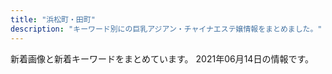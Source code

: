 ```yaml
---
title: "浜松町・田町"
description: "キーワード別にの巨乳アジアン・チャイナエステ嬢情報をまとめました。"
---
```


新着画像と新着キーワードをまとめています。
2021年06月14日の情報です。

<DmmAffiliateIns />
<KeywordTable
  shops={
    [
    {
        "name": "Tami",
        "url": "http://body-heal.net/",
        "img_links": [
            "http://body-heal.net/images/store/06.jpg",
            "http://body-heal.net/staffPhoto/b20180926231950.jpg",
            "http://body-heal.net/images/access/03.jpg",
            "http://body-heal.net/staffPhoto/b20190218130854.jpg",
            "http://body-heal.net/uploadfiles/images/campaignBodyHealNet.jpg",
            "http://body-heal.net/images/show.jpg",
            "http://body-heal.net/images/access/04.jpg",
            "http://body-heal.net/images/access/01.jpg",
            "http://body-heal.net/images/access/02.jpg",
            "http://body-heal.net/staffPhoto/b20180721035111.jpg",
            "http://body-heal.net/staffPhoto/b20190120201033.jpg",
            "http://body-heal.net/staffPhoto/b20190608222039.jpg",
            "http://body-heal.net/images/access/05.jpg",
            "http://body-heal.net/staffPhoto/b20190117105438.jpg",
            "http://body-heal.net/images/store/04.jpg",
            "http://body-heal.net/images/store/01.jpg",
            "http://body-heal.net/js/sliderLine/slide_next.png",
            "http://body-heal.net/staffPhoto/b20190608220420.jpg",
            "http://body-heal.net/images/store/05.jpg",
            "http://body-heal.net/js/sliderLine/slide_prev.png"
        ],
        "station": "JR\u7530\u753a\u99c5\u4e09\u7530\u53e3",
        "keywords": {
            "E": 6,
            "88": 10,
            "87": 6,
            "84": 4,
            "85": 4
        }
    },
    {
        "keywords": {
            "D": 5,
            "86": 1,
            "88": 1,
            "87": 3
        },
        "url": "http://www.shiawasenojikan.esjp.info/",
        "name": "\u5e78\u305b\u306e\u6642\u9593",
        "station": "JR\u65b0\u6a4b\u99c5\u65e5\u6bd4\u8c37\u53e3",
        "img_links": [
            "http://www.shiawasenojikan.esjp.info/images/head.jpg",
            "http://www.shiawasenojikan.esjp.info/files/001.jpg",
            "http://www.shiawasenojikan.esjp.info/images/link_t.jpg",
            "http://www.shiawasenojikan.esjp.info/images/interior_t.jpg",
            "http://www.shiawasenojikan.esjp.info/images/mobile.jpg",
            "http://www.shiawasenojikan.esjp.info/images/tel.jpg",
            "http://www.shiawasenojikan.esjp.info/files/003-02.jpg",
            "http://www.shiawasenojikan.esjp.info/files/009-03.jpg",
            "http://www.shiawasenojikan.esjp.info/images/news.jpg",
            "http://www.shiawasenojikan.esjp.info/files/009.jpg",
            "http://www.shiawasenojikan.esjp.info/files/001-03.jpg",
            "http://www.shiawasenojikan.esjp.info/files/001-02.jpg",
            "http://www.shiawasenojikan.esjp.info/files/015-03.jpg",
            "http://www.shiawasenojikan.esjp.info/files/010-02.jpg",
            "http://www.shiawasenojikan.esjp.info/files/003.jpg",
            "http://www.shiawasenojikan.esjp.info/files/009-02.jpg",
            "http://www.shiawasenojikan.esjp.info/images/staff_t.jpg",
            "http://www.shiawasenojikan.esjp.info/files/015.jpg",
            "http://www.shiawasenojikan.esjp.info/files/010.jpg",
            "http://www.shiawasenojikan.esjp.info/files/003-03.jpg",
            "http://www.shiawasenojikan.esjp.info/files/015-02.jpg",
            "http://www.shiawasenojikan.esjp.info/images/int2.jpg",
            "http://www.shiawasenojikan.esjp.info/files/010-03.jpg",
            "http://www.shiawasenojikan.esjp.info/images/sys3.jpg"
        ]
    },
    {
        "keywords": {
            "85": 17,
            "88": 4,
            "86": 3,
            "87": 2,
            "\u80f8": 1,
            "92": 4,
            "84": 8,
            "90": 2
        },
        "name": "LEON",
        "url": "http://es-leon.link/",
        "img_links": [
            "http://es-leon.link/photos/sites/45/2021/03/2021031222420647.jpg",
            "http://es-leon.link/photos/sites/45/2021/02/2021021014235421.jpg",
            "http://es-leon.link/photos/sites/45/2021/05/2021053003333110.jpg",
            "http://es-leon.link/photos/sites/45/2021/05/2021052608061121.jpg",
            "http://es-leon.link/photos/sites/45/2021/02/2021022815431041.jpg",
            "http://es-leon.link/images/lineline.png",
            "http://es-leon.link/photos/sites/45/2021/02/202102281658118.jpg",
            "http://es-leon.link/images/header.png",
            "http://es-leon.link/photos/sites/45/2021/05/2021050301212645.jpg",
            "http://es-leon.link/images/guide2.png",
            "http://es-leon.link/images/guide1.jpg",
            "http://es-leon.link/images/guide5.jpg",
            "http://es-leon.link/photos/sites/45/2021/03/2021041002184750.jpg",
            "http://es-leon.link/photos/sites/45/2021/02/2021022813203297.jpg",
            "http://es-leon.link/photos/sites/45/2020/10/2020101404192576.jpg",
            "http://es-leon.link/images/guide8.jpg",
            "http://es-leon.link/images/pagetop.jpg",
            "http://es-leon.link/photos/sites/45/2021/06/2021061018070213.jpg",
            "http://es-leon.link/photos/sites/45/2021/05/2021050801330145.jpg",
            "http://es-leon.link/images/slider00.jpg",
            "http://es-leon.link/images/guide6.jpg",
            "http://es-leon.link/photos/sites/45/2021/04/2021041118464285.jpg",
            "http://es-leon.link/photos/sites/45/2021/02/2021022702210178.jpg",
            "http://es-leon.link/images/nav_link06_no.png",
            "http://es-leon.link/photos/sites/45/2020/10/2020100103205130.jpg",
            "http://es-leon.link/images/slider01.jpg",
            "http://es-leon.link/images/nav_link02_no.png",
            "http://es-leon.link/images/guide2.jpg",
            "http://es-leon.link/photos/sites/45/2021/05/2021050801322582.jpg",
            "http://es-leon.link/photos/sites/45/2021/04/2021043013400012.jpg",
            "http://es-leon.link/images/guide7.jpg",
            "http://es-leon.link/photos/sites/45/2021/05/2021053003320163.jpg",
            "http://es-leon.link/images/guide3.jpg",
            "http://es-leon.link/photos/sites/45/2020/10/202010010328436.jpg",
            "http://es-leon.link/images/nav_link07_no.png",
            "http://es-leon.link/photos/sites/45/2020/10/2020101318402898.jpg",
            "http://es-leon.link/images/profile.png",
            "http://es-leon.link/photos/sites/45/2020/11/2020111904152242.jpg",
            "http://es-leon.link/photos/sites/45/2021/04/2021043018143110.jpg",
            "http://es-leon.link/photos/sites/45/2021/03/2021031222423325.jpg",
            "http://es-leon.link/photos/sites/45/2021/05/202105040415131.jpg",
            "http://es-leon.link/photos/sites/45/2020/10/2020100103205050.jpg",
            "http://es-leon.link/photos/sites/45/2021/05/2021053003331795.jpg",
            "http://es-leon.link/images/slider04.jpg",
            "http://es-leon.link/photos/sites/45/2021/05/2021051217263416.jpg",
            "http://es-leon.link/photos/sites/45/2021/05/2021050416545177.jpg",
            "http://es-leon.link/images/nav_link01_no.png",
            "http://es-leon.link/photos/sites/45/2020/10/2020100103284496.jpg",
            "http://es-leon.link/photos/sites/45/2021/03/2021033111032173.jpg",
            "http://es-leon.link/photos/sites/45/2021/05/2021050416550882.jpg",
            "http://es-leon.link/images/slider03.jpg",
            "http://es-leon.link/photos/sites/45/2021/04/2021043013393443.jpg",
            "http://es-leon.link/photos/sites/45/2020/10/2020101318300043.jpg",
            "http://es-leon.link/photos/sites/45/2021/05/2021050801323975.jpg",
            "http://es-leon.link/images/qr.png",
            "http://es-leon.link/images/nav_link05_no.png",
            "http://es-leon.link/images/card.png",
            "http://es-leon.link/images/guide1.png",
            "http://es-leon.link/images/nav_link03_no.png",
            "http://es-leon.link/photos/sites/45/2021/02/2021022815420713.jpg",
            "http://es-leon.link/photos/sites/45/2021/03/2021033111035026.jpg",
            "http://es-leon.link/photos/sites/45/2020/10/2020101318294854.jpg",
            "http://es-leon.link/images/slider02.jpg",
            "http://es-leon.link/images/guide4.jpg",
            "http://es-leon.link/photos/sites/45/2021/06/2021061304005787.jpg",
            "http://es-leon.link/photos/sites/45/2021/04/202104301753091.jpg",
            "http://es-leon.link/photos/sites/45/2021/05/2021052608044541.jpg",
            "http://es-leon.link/photos/sites/45/2021/05/2021050617464464.jpg",
            "http://es-leon.link/images/img_info.jpg",
            "http://es-leon.link/photos/sites/45/2021/05/2021050612481738.jpg",
            "http://es-leon.link/images/nav_link04_no.png",
            "http://es-leon.link/photos/sites/45/2021/04/2021041118451354.jpg",
            "http://es-leon.link/photos/sites/45/2021/03/2021033111033425.jpg",
            "http://es-leon.link/photos/sites/45/2021/05/2021050612492894.jpg",
            "http://es-leon.link/photos/sites/45/2021/03/2021033111023925.jpg",
            "http://es-leon.link/photos/sites/45/2021/02/2021022813195234.jpg",
            "http://es-leon.link/photos/sites/45/2021/03/202103310417001.jpg",
            "http://es-leon.link/photos/sites/45/2021/05/2021052608131497.jpg",
            "http://es-leon.link/photos/sites/45/2021/01/2021011203314329.jpg",
            "http://es-leon.link/photos/sites/45/2021/04/2021043013395329.jpg",
            "http://es-leon.link/photos/sites/45/2020/10/2020101318404076.jpg"
        ],
        "station": "JR\u65b0\u6a4b\u99c5\u70cf\u68ee\u53e3"
    },
    {
        "img_links": [
            "http://kokoro-spa.info/img/shop/kanban.jpg",
            "http://kokoro-spa.info/img/ttl_info.png",
            "http://kokoro-spa.info/img/shop/no-pic.jpg",
            "http://kokoro-spa.info/img/slider/2.jpg",
            "http://kokoro-spa.info/img/qrcode.png",
            "http://kokoro-spa.info/img/pickup.jpg",
            "http://kokoro-spa.info/img/ttl_news.png"
        ],
        "name": "\u672a\u6765",
        "station": "JR\u65b0\u6a4b\u99c5\u70cf\u68ee\u53e3",
        "url": "http://kokoro-spa.info/",
        "keywords": {}
    },
    {
        "station": "JR\u7530\u753a\u99c5\u6771\u53e3",
        "url": "http://www.k-harunoie.info/",
        "name": "\u6625\u306e\u5bb6",
        "keywords": {},
        "img_links": [
            "http://www.k-harunoie.info/imge/botton.jpg",
            "http://www.k-harunoie.info/imge/tel.png",
            "http://www.k-harunoie.info/imge/p-5.jpg",
            "http://www.k-harunoie.info/imge/p-2.jpg",
            "http://www.k-harunoie.info/imge/s0.png",
            "http://www.k-harunoie.info/imge/p-1.jpg",
            "http://www.k-harunoie.info/imge/int2.png",
            "http://www.k-harunoie.info/imge/service2.jpg",
            "http://www.k-harunoie.info/imge/service3.jpg",
            "http://www.k-harunoie.info/imge/service1.jpg",
            "http://www.k-harunoie.info/imge/sys.png",
            "http://www.k-harunoie.info/imge/ta.png",
            "http://www.k-harunoie.info/imge/s1.png",
            "http://www.k-harunoie.info/imge/staff_t.jpg",
            "http://www.k-harunoie.info/imge/p-4.jpg",
            "http://www.k-harunoie.info/imge/interior_t.jpg"
        ]
    },
    {
        "station": "JR\u6d5c\u677e\u753a\u99c5\u5317\u53e3",
        "keywords": {
            "C": 8,
            "D": 12,
            "F": 4
        },
        "name": "Artemis",
        "url": "https://hamamatsucho-esthe.work/",
        "img_links": [
            "https://hamamatsucho-esthe.work/icon/twitter.png",
            "https://hamamatsucho-esthe.work/staff/nana-s1.jpg",
            "https://hamamatsucho-esthe.work/2018/12/26/sayaka-s1.jpg",
            "https://hamamatsucho-esthe.work/room/2-s.jpg",
            "https://hamamatsucho-esthe.work/menu/blog.png",
            "https://hamamatsucho-esthe.work/2019/05/25/riko-s1.jpg",
            "https://hamamatsucho-esthe.work/images/main1.jpg",
            "https://hamamatsucho-esthe.work/staff/yuki-l1.jpg",
            "https://hamamatsucho-esthe.work/room/3-s.jpg",
            "https://hamamatsucho-esthe.work/images/flower.png",
            "https://hamamatsucho-esthe.work/room/1-s.jpg",
            "https://hamamatsucho-esthe.work/staff/nana-l1.jpg",
            "https://hamamatsucho-esthe.work/2021/03/26/riri-s1.jpg",
            "https://hamamatsucho-esthe.work/staff/sora-s1.jpg",
            "https://hamamatsucho-esthe.work/images/main-sp.jpg",
            "https://hamamatsucho-esthe.work/icon/google_plus.png",
            "https://hamamatsucho-esthe.work/staff/sora-l1.jpg",
            "https://hamamatsucho-esthe.work/2019/05/25/koko-s1.jpg",
            "https://hamamatsucho-esthe.work/room/esthe2.jpg",
            "https://hamamatsucho-esthe.work/images/footer-r.png",
            "https://hamamatsucho-esthe.work/2018/09/10/misa-s1.jpg",
            "https://hamamatsucho-esthe.work/2020/07/30/maki-s1.jpg",
            "https://hamamatsucho-esthe.work/2021/04/22/nana-s1.jpg",
            "https://hamamatsucho-esthe.work/images/clear.png",
            "https://hamamatsucho-esthe.work/menu/home.png",
            "https://hamamatsucho-esthe.work/staff/maki-l1.jpg",
            "https://hamamatsucho-esthe.work/icon/line.png",
            "https://hamamatsucho-esthe.work/menu/gallery.png",
            "https://hamamatsucho-esthe.work/staff/riri-s1.jpg",
            "https://hamamatsucho-esthe.work/2020/01/05/yuki-s1.jpg",
            "https://hamamatsucho-esthe.work/2018/09/10/sora-s1.jpg",
            "https://hamamatsucho-esthe.work/2018/11/09/kana-s1.jpg",
            "https://hamamatsucho-esthe.work/2019/06/14/riri-s1.jpg",
            "https://hamamatsucho-esthe.work/staff/mimi-l1.jpg",
            "https://hamamatsucho-esthe.work/button/home.png",
            "https://hamamatsucho-esthe.work/room/2-l.jpg",
            "https://hamamatsucho-esthe.work/images/qrcode.png",
            "https://hamamatsucho-esthe.work/2021/06/04/yuki-s1.jpg",
            "https://hamamatsucho-esthe.work/room/3-l.jpg",
            "https://hamamatsucho-esthe.work/menu/friend.png",
            "https://hamamatsucho-esthe.work/icon/facebook.png",
            "https://hamamatsucho-esthe.work/images/footer-l.png",
            "https://hamamatsucho-esthe.work/staff/mimi-s1.jpg",
            "https://hamamatsucho-esthe.work/room/1-l.jpg",
            "https://hamamatsucho-esthe.work/staff/yuki-s1.jpg",
            "https://hamamatsucho-esthe.work/room/4-l.jpg",
            "https://hamamatsucho-esthe.work/staff/maki-s1.jpg",
            "https://hamamatsucho-esthe.work/button/blog.png",
            "https://hamamatsucho-esthe.work/room/4-s.jpg",
            "https://hamamatsucho-esthe.work/room/esthe1.jpg",
            "https://hamamatsucho-esthe.work/2021/05/20/mimi-s1.jpg",
            "https://hamamatsucho-esthe.work/menu/info.png",
            "https://hamamatsucho-esthe.work/room/esthe3.jpg",
            "https://hamamatsucho-esthe.work/kana01.png",
            "https://hamamatsucho-esthe.work/2019/01/14/emi-s1.jpg",
            "https://hamamatsucho-esthe.work/2019/11/05/nanami-s1.jpg",
            "https://hamamatsucho-esthe.work/staff/riri-l1.jpg",
            "https://hamamatsucho-esthe.work/button/staff.png",
            "https://hamamatsucho-esthe.work/staff/riko-s1.jpg",
            "https://hamamatsucho-esthe.work/2020/11/06/momo-s1.jpg"
        ]
    },
    {
        "name": "Aroma Coco8",
        "url": "https://aroma-queen.work/",
        "keywords": {
            "\u80f8": 2,
            "F": 1,
            "\u30bb\u30af\u30b7\u30fc": 1,
            "D": 7,
            "G": 1,
            "\u4e73": 3,
            "E": 7
        },
        "img_links": [
            "https://aroma-queen.work/images/st/st_joy_2.jpg",
            "https://aroma-queen.work/images/st/st_huxa.jpg",
            "https://aroma-queen.work/images/st/st_sakura_1.jpg",
            "https://aroma-queen.work/images/st/st_rei_2.jpg",
            "https://aroma-queen.work/images/st/st_chiba_2.jpg",
            "https://aroma-queen.work/images/st/st_yuri_3.jpg",
            "https://aroma-queen.work/images/st/st_pink_3.jpg",
            "https://aroma-queen.work/images/st/st_ryuu_2.jpg",
            "https://aroma-queen.work/images/st/st_aigo.jpg",
            "https://aroma-queen.work/images/st/st_kou2.jpg",
            "https://aroma-queen.work/images/st/st_pink_4.jpg",
            "https://aroma-queen.work/images/st/st_rei.jpg",
            "https://aroma-queen.work/images/st/st_kaori_2.jpg",
            "https://aroma-queen.work/images/st/st_chiba_4.jpg",
            "https://aroma-queen.work/images/st/st_nami_1.jpg",
            "https://aroma-queen.work/images/st/st_kiki_1.jpg",
            "https://aroma-queen.work/images/st/st_mirror_3.jpg",
            "https://aroma-queen.work/images/st/st_joy_3.jpg",
            "https://aroma-queen.work/images/st/st_yuyu.jpg",
            "https://aroma-queen.work/images/st/st_nuna3.jpg",
            "https://aroma-queen.work/images/st/st_.jpg",
            "https://aroma-queen.work/images/st/st_koko.jpg",
            "https://aroma-queen.work/images/st/st_cindy.jpg",
            "https://aroma-queen.work/images/st/st_saya_1.jpg",
            "https://aroma-queen.work/images/st/st_nanako.jpg",
            "https://aroma-queen.work/images/st/st_anan.jpg",
            "https://aroma-queen.work/images/st/st_yumi.jpg",
            "https://aroma-queen.work/images/st/st_17.jpg",
            "https://aroma-queen.work/images/top_campaign_dec.jpg",
            "https://aroma-queen.work/images/st/st_18.jpg",
            "https://aroma-queen.work/images/st/st_ai_1.jpg",
            "https://aroma-queen.work/images/st/st_koy_2.jpg",
            "https://aroma-queen.work/images/st/st_ai.jpg",
            "https://aroma-queen.work/images/top.png",
            "https://aroma-queen.work/images/st/st_nana_1.jpg",
            "https://aroma-queen.work/images/st/st_aya.jpg",
            "https://aroma-queen.work/images/st/st_joy_1.jpg",
            "https://aroma-queen.work/images/st/st_rinda_6.jpg",
            "https://aroma-queen.work/images/st/st_honey_1.jpg",
            "https://aroma-queen.work/images/st/st_22.jpg",
            "https://aroma-queen.work/images/st/st_jj_1.jpg",
            "https://aroma-queen.work/images/st/st_mirror_2.jpg",
            "https://aroma-queen.work/images/st/st_5_1.jpg",
            "https://aroma-queen.work/images/st/st_pink_1.jpg",
            "https://aroma-queen.work/images/st/st_10_1.jpg",
            "https://aroma-queen.work/images/st/st_saya_2.jpg",
            "https://aroma-queen.work/images/st/st_yuri_4.jpg",
            "https://aroma-queen.work/images/st/st_kou1.jpg",
            "https://aroma-queen.work/images/st/st_mimi_1.jpg",
            "https://aroma-queen.work/images/st/st_four1.jpg",
            "https://aroma-queen.work/images/st/st_eri.jpg",
            "https://aroma-queen.work/images/st/st_rena_2.jpg",
            "https://aroma-queen.work/images/week_campaign.jpg",
            "https://aroma-queen.work/images/st/st_coco_1.jpg",
            "https://aroma-queen.work/images/st/st_sofea_2.jpg",
            "https://aroma-queen.work/images/st/st_20.jpg",
            "https://aroma-queen.work/images/st/st_dan_3.jpg",
            "https://aroma-queen.work/images/st/st_emi.jpg",
            "https://aroma-queen.work/images/st/st_21.jpg",
            "https://aroma-queen.work/images/st/st_jerry.jpg",
            "https://aroma-queen.work/images/st/st_nina_3.jpg",
            "https://aroma-queen.work/images/st/st_14_1.jpg",
            "https://aroma-queen.work/images/st/st_19.jpg",
            "https://aroma-queen.work/images/st/st_mayumi_1.jpg",
            "https://aroma-queen.work/images/st/st_dan_2.jpg",
            "https://aroma-queen.work/images/st/st_aiko_1.jpg",
            "https://aroma-queen.work/images/st/st_mai_1.jpg",
            "https://aroma-queen.work/images/top_campaign_spring.jpg",
            "https://aroma-queen.work/images/st/st_nuna.jpg",
            "https://aroma-queen.work/images/st/st_ou_3.jpg",
            "https://aroma-queen.work/images/st/st_party_2.jpg",
            "https://aroma-queen.work/images/st/st_16_1.jpg",
            "https://aroma-queen.work/images/st/st_kei.jpg",
            "https://aroma-queen.work/images/st/st_rinda_0.jpg",
            "https://aroma-queen.work/images/top2.png",
            "https://aroma-queen.work/images/st/st_min_4.jpg",
            "https://aroma-queen.work/images/st/st_nuna2.jpg",
            "https://aroma-queen.work/images/st/st_25.jpg",
            "https://aroma-queen.work/images/st/st_hana_1.jpg",
            "https://aroma-queen.work/images/st/st_mayumi_2.jpg",
            "https://aroma-queen.work/images/st/st_angel_3.jpg",
            "https://aroma-queen.work/images/st/st_kaori_1.jpg",
            "https://aroma-queen.work/images/st/st_angel_2.jpg",
            "https://aroma-queen.work/images/st/st_lucy_3.jpg",
            "https://aroma-queen.work/images/st/st_ai1.jpg",
            "https://aroma-queen.work/images/st/st_dan_1.jpg",
            "https://aroma-queen.work/images/st/st_7_1.jpg",
            "https://aroma-queen.work/images/st/st_nana.jpg",
            "https://aroma-queen.work/images/st/st_aya_1.jpg",
            "https://aroma-queen.work/images/st/st_bibi_1.jpg",
            "https://aroma-queen.work/images/st/st_bibi_2.jpg",
            "https://aroma-queen.work/images/st/st_risa_1.jpg",
            "https://aroma-queen.work/images/st/st_bibi.jpg",
            "https://aroma-queen.work/images/st/st_joy.jpg",
            "https://aroma-queen.work/images/st/st_yuri_2.jpg",
            "https://aroma-queen.work/images/st/st_coco_2.jpg",
            "https://aroma-queen.work/images/st/st_kiki2.jpg",
            "https://aroma-queen.work/images/st/st_13.jpg",
            "https://aroma-queen.work/images/st/st_koko_1.jpg",
            "https://aroma-queen.work/images/st/st_yuri.jpg",
            "https://aroma-queen.work/images/st/st_miki.jpg",
            "https://aroma-queen.work/images/st/st_rinda_2.jpg",
            "https://aroma-queen.work/images/st/st_minto_1.jpg",
            "https://aroma-queen.work/images/st/st_rinda_1.jpg",
            "https://aroma-queen.work/images/st/st_saya_0.jpg",
            "https://aroma-queen.work/images/st/st_rinda_4.jpg",
            "https://aroma-queen.work/images/st/st_ami_2.jpg",
            "https://aroma-queen.work/images/st/st_chiba_1.jpg",
            "https://aroma-queen.work/images/st/st_jasmine_1.jpg",
            "https://aroma-queen.work/images/st/st_shizuka_1.jpg",
            "https://aroma-queen.work/images/st/st_get_3.jpg",
            "https://aroma-queen.work/images/st/st_ou_2.jpg",
            "https://aroma-queen.work/images/st/st_hara3.jpg",
            "https://aroma-queen.work/images/st/st_aiko_2.jpg",
            "https://aroma-queen.work/images/st/st_nori.jpg",
            "https://aroma-queen.work/images/st/st_rei_3.jpg",
            "https://aroma-queen.work/images/st/st_gei.jpg",
            "https://aroma-queen.work/images/st/st_hara.jpg",
            "https://aroma-queen.work/images/st/st_emi_1.jpg",
            "https://aroma-queen.work/images/st/st_ou_1.jpg",
            "https://aroma-queen.work/images/st/st_sayuri_1.jpg",
            "https://aroma-queen.work/images/st/st_maya_1.jpg",
            "https://aroma-queen.work/images/st/st_nan.jpg",
            "https://aroma-queen.work/images/st/st_cake_1.jpg",
            "https://aroma-queen.work/images/st/st_pink_2.jpg",
            "https://aroma-queen.work/images/st/st_hana_2.jpg",
            "https://aroma-queen.work/images/st/st_min_2.jpg"
        ],
        "station": "JR\u65b0\u6a4b\u99c5\u70cf\u68ee\u53e3"
    },
    {
        "url": "https://minazuki-tokyo.com/",
        "img_links": [
            "https://minazuki-tokyo.com/wp-content/uploads/2021/02/haru.jpg",
            "https://minazuki-tokyo.com/wp-content/uploads/2021/02/yumi.jpg",
            "https://minazuki-tokyo.com/wp-content/uploads/2021/02/koyuri-1.jpg",
            "https://minazuki-tokyo.com/wp-content/uploads/2021/02/t03.png",
            "https://minazuki-tokyo.com/wp-content/uploads/2021/02/ayu.png",
            "https://minazuki-tokyo.com/wp-content/uploads/2020/11/photo04.png",
            "https://minazuki-tokyo.com/wp-content/uploads/2021/02/ayu.jpg",
            "https://minazuki-tokyo.com/wp-content/uploads/2021/02/cam.png",
            "https://minazuki-tokyo.com/wp-content/uploads/2021/02/koyuri.png",
            "https://minazuki-tokyo.com/wp-content/uploads/2021/02/t05.png",
            "https://minazuki-tokyo.com/wp-content/uploads/2021/02/sm01.png",
            "https://minazuki-tokyo.com/wp-content/uploads/2020/11/photo03.png",
            "https://minazuki-tokyo.com/wp-content/uploads/2020/11/photo01.png",
            "https://minazuki-tokyo.com/wp-content/uploads/2020/11/photo02.png",
            "https://minazuki-tokyo.com/wp-content/uploads/2021/02/t01.png",
            "https://minazuki-tokyo.com/wp-content/uploads/2021/02/sm04.png",
            "https://minazuki-tokyo.com/wp-content/uploads/2021/03/top10.png",
            "https://minazuki-tokyo.com/wp-content/uploads/2021/02/sm02.png",
            "https://minazuki-tokyo.com/wp-content/uploads/2021/02/t04.png",
            "https://minazuki-tokyo.com/wp-content/uploads/2021/02/top2.png",
            "https://minazuki-tokyo.com/wp-content/uploads/2021/02/t06.png",
            "https://minazuki-tokyo.com/wp-content/uploads/2021/02/t02.png",
            "https://minazuki-tokyo.com/wp-content/uploads/2021/02/yuyu.png",
            "https://minazuki-tokyo.com/wp-content/uploads/2020/11/photo05.png",
            "https://minazuki-tokyo.com/wp-content/uploads/2021/02/price.png",
            "https://minazuki-tokyo.com/wp-content/uploads/2021/02/t07.png",
            "https://minazuki-tokyo.com/wp-content/uploads/2021/02/yuyu2.jpg",
            "https://minazuki-tokyo.com/wp-content/uploads/2021/02/2-09.png",
            "https://minazuki-tokyo.com/wp-content/uploads/2021/02/yumi.png",
            "https://minazuki-tokyo.com/wp-content/uploads/2021/02/t08.png",
            "https://minazuki-tokyo.com/wp-content/uploads/2021/02/haru.png",
            "https://minazuki-tokyo.com/wp-content/uploads/2021/02/top1.png",
            "https://minazuki-tokyo.com/wp-content/uploads/2021/02/sm03.png"
        ],
        "name": "\u6c34\u7121\u6708\uff5e\u307f\u306a\u3065\u304d\uff5e",
        "keywords": {
            "90": 4,
            "85": 4,
            "86": 4,
            "83": 4,
            "87": 4
        },
        "station": "JR\u6d5c\u677e\u753a\u99c5\u5357\u53e3"
    },
    {
        "img_links": [
            "http://shiawase.mssg.jp/images/staff_image/staff_d010a.jpg",
            "http://shiawase.mssg.jp/images/home/index_03.jpg",
            "http://shiawase.mssg.jp/images/home/QR.png",
            "http://shiawase.mssg.jp/images/home/index_tel.jpg",
            "http://shiawase.mssg.jp/images/staff_one/staff_one_04.jpg",
            "http://shiawase.mssg.jp/images/staff/staff_top.jpg",
            "http://shiawase.mssg.jp/images/top/top_05.jpg",
            "http://shiawase.mssg.jp/images/staff_one/staff_one_02.jpg",
            "http://shiawase.mssg.jp/images/gallery/gallery_403.jpg",
            "http://shiawase.mssg.jp/images/home/index_04.jpg",
            "http://shiawase.mssg.jp/images/gallery/gallery_101.jpg",
            "http://shiawase.mssg.jp/images/system/syatem_301.jpg",
            "http://shiawase.mssg.jp/images/staff_one/staff_one_top.jpg",
            "http://shiawase.mssg.jp/images/gallery/gallery_404.jpg",
            "http://shiawase.mssg.jp/images/top/top_06.jpg",
            "http://shiawase.mssg.jp/images/staff_one/staff_one_01.jpg",
            "http://shiawase.mssg.jp/images/staff_one/staff_one_05.jpg",
            "http://shiawase.mssg.jp/images/gallery/gallery_01.jpg",
            "http://shiawase.mssg.jp/images/gallery/gallery_401.jpg",
            "http://shiawase.mssg.jp/images/gallery/gallery_402.jpg",
            "http://shiawase.mssg.jp/images/staff_one/staff_one_08.png",
            "http://shiawase.mssg.jp/images/staff/sta_0z8.jpg",
            "http://shiawase.mssg.jp/images/top/top_03.jpg",
            "http://shiawase.mssg.jp/images/top/top_04.jpg",
            "http://shiawase.mssg.jp/images/top/top_01.jpg",
            "http://shiawase.mssg.jp/images/home/top_qp.jpg",
            "http://shiawase.mssg.jp/images/home/index_qup.jpg",
            "http://shiawase.mssg.jp/images/system/syatem_303.jpg",
            "http://shiawase.mssg.jp/images/staff/sta_04.jpg",
            "http://shiawase.mssg.jp/images/top/top_02.jpg",
            "http://shiawase.mssg.jp/images/gallery/gallery_top.jpg",
            "http://shiawase.mssg.jp/images/gallery/gallery_104.jpg",
            "http://shiawase.mssg.jp/images/staff/sta_021.jpg",
            "http://shiawase.mssg.jp/images/staff_one/staff_one_03.jpg",
            "http://shiawase.mssg.jp/images/gallery/gallery_103.jpg",
            "http://shiawase.mssg.jp/images/gallery/gallery_102.jpg",
            "http://shiawase.mssg.jp/images/system/syatem_302.jpg",
            "http://shiawase.mssg.jp/images/staff_one/staff_one_07.png",
            "http://shiawase.mssg.jp/images/staff/sta_010.jpg",
            "http://shiawase.mssg.jp/images/home/index_page_top.jpg",
            "http://shiawase.mssg.jp/images/top/top_08.png"
        ],
        "station": "JR\u7530\u753a\u99c5\u897f\u53e3",
        "keywords": {},
        "url": "http://shiawase.mssg.jp/",
        "name": "\u3057\u3042\u308f\u305b\uff5eSHIAWASE\uff5e"
    },
    {
        "station": "\u5185\u5e78\u753a\u99c5A3",
        "url": "http://romantic-est.info/",
        "keywords": {},
        "name": "\u30ab\u30b5\u30d6\u30e9\u30f3\u30ab",
        "img_links": [
            "http://romantic-est.info/img/r3.jpg",
            "http://romantic-est.info/img/cg07.jpg",
            "http://romantic-est.info/img/r5.jpg",
            "http://romantic-est.info/img/line.jpg",
            "http://romantic-est.info/img/r2.jpg",
            "http://romantic-est.info/img/r4.jpg",
            "http://romantic-est.info/img/cg06.jpg",
            "https://s-este.jp/img/common/freebanner/200_40.png",
            "http://romantic-est.info/img/cg091.jpg",
            "https://www.est-tatsujin.jp/theme/esthe_no_tatsujin_front/banner/estbnr_s2_200x40.jpg",
            "http://romantic-est.info/link/menlog.jpg",
            "http://romantic-est.info/img/cg11.jpg",
            "http://romantic-est.info/img/topimg1.jpg",
            "http://romantic-est.info/img/cg061.jpg",
            "http://romantic-est.info/img/cg03.jpg",
            "http://romantic-est.info/img/r1.jpg",
            "http://romantic-est.info/img/cg111.jpg",
            "http://romantic-est.info/img/kan.jpg",
            "http://romantic-est.info/img/cg031.jpg",
            "http://romantic-est.info/img/topimg.jpg",
            "http://romantic-est.info/img/line1.jpg",
            "http://romantic-est.info/img/cg071.jpg",
            "http://romantic-est.info/img/cg09.jpg"
        ]
    },
    {
        "img_links": [
            "http://www.himawari.mensest.com/files/002.jpg",
            "http://www.himawari.mensest.com/files/006-02.jpg",
            "http://www.himawari.mensest.com/files/004.jpg",
            "http://www.himawari.mensest.com/files/003.jpg",
            "http://www.himawari.mensest.com/images/hua.jpg",
            "http://www.himawari.mensest.com/files/003-02.jpg",
            "http://www.himawari.mensest.com/images/s_news.jpg",
            "http://www.himawari.mensest.com/files/002-02.jpg",
            "http://www.himawari.mensest.com/files/005.jpg",
            "http://www.himawari.mensest.com/images/s_info.jpg",
            "http://www.himawari.mensest.com/files/006.jpg",
            "http://www.himawari.mensest.com/files/005-02.jpg",
            "http://www.himawari.mensest.com/images/top.png",
            "http://www.himawari.mensest.com/files/004-02.jpg",
            "http://www.himawari.mensest.com/images/s_staff.jpg",
            "http://www.himawari.mensest.com/images/s_link.jpg",
            "http://www.himawari.mensest.com/images/mobile.jpg",
            "http://www.himawari.mensest.com/images/bj3.jpg",
            "http://www.himawari.mensest.com/images/bj1.jpg"
        ],
        "name": "\u3072\u307e\u308f\u308a",
        "keywords": {
            "D": 2,
            "86": 3,
            "87": 2,
            "C": 3
        },
        "station": "JR\u6d5c\u677e\u753a\u99c5\u5317\u53e3",
        "url": "http://www.himawari.mensest.com/"
    },
    {
        "station": "JR\u6d5c\u677e\u753a\u99c5\u5317\u53e3",
        "url": "https://hamamatsucho-mensesthe.com/",
        "keywords": {
            "D": 1,
            "E": 2
        },
        "img_links": [
            "https://hamamatsucho-mensesthe.com/room/esthe1.jpg",
            "https://hamamatsucho-mensesthe.com/kumi2.jpg",
            "https://hamamatsucho-mensesthe.com/staff/koko-l1.jpg",
            "https://hamamatsucho-mensesthe.com/staff/yuyu-s1.jpg",
            "https://hamamatsucho-mensesthe.com/menu/home.png",
            "https://hamamatsucho-mensesthe.com/images/main-sp.jpg",
            "https://hamamatsucho-mensesthe.com/images/flower.png",
            "https://hamamatsucho-mensesthe.com/menu/info.png",
            "https://hamamatsucho-mensesthe.com/menu/sche.png",
            "https://hamamatsucho-mensesthe.com/icon/line.png",
            "https://hamamatsucho-mensesthe.com/staff/nana-l1.jpg",
            "https://hamamatsucho-mensesthe.com/staff2/wp-content/uploads/2021/06/ai01.png",
            "https://hamamatsucho-mensesthe.com/nana03.png",
            "https://hamamatsucho-mensesthe.com/kumi1.jpg",
            "https://hamamatsucho-mensesthe.com/staff/arisa-l1.jpg",
            "https://hamamatsucho-mensesthe.com/room/esthe3.jpg",
            "https://hamamatsucho-mensesthe.com/button/staff.png",
            "https://hamamatsucho-mensesthe.com/images/header3.png",
            "https://hamamatsucho-mensesthe.com/staff/koko-s1.jpg",
            "https://hamamatsucho-mensesthe.com/menu/friend.png",
            "https://hamamatsucho-mensesthe.com/staff/nana-s1.jpg",
            "https://hamamatsucho-mensesthe.com/images/footer-r.png",
            "https://hamamatsucho-mensesthe.com/room/1.jpg",
            "https://hamamatsucho-mensesthe.com/staff/yuyu-l1.jpg",
            "https://hamamatsucho-mensesthe.com/staff/arisa-s1.jpg",
            "https://hamamatsucho-mensesthe.com/button/home.png",
            "https://hamamatsucho-mensesthe.com/button/sche.png",
            "https://hamamatsucho-mensesthe.com/icon/google_plus.png",
            "https://hamamatsucho-mensesthe.com/miyuki01.png",
            "https://hamamatsucho-mensesthe.com/menu/gallery.png",
            "https://hamamatsucho-mensesthe.com/2018/03/02/anna-s1.jpg",
            "https://hamamatsucho-mensesthe.com/2018/11/23/arisa-s1.jpg",
            "https://hamamatsucho-mensesthe.com/room/3.jpg",
            "https://hamamatsucho-mensesthe.com/2018/06/12/yoko-s1.jpg",
            "https://hamamatsucho-mensesthe.com/room/2.jpg",
            "https://hamamatsucho-mensesthe.com/room/esthe2.jpg",
            "https://hamamatsucho-mensesthe.com/icon/twitter.png",
            "https://hamamatsucho-mensesthe.com/images/clear.png",
            "https://hamamatsucho-mensesthe.com/2018/06/08/hana-s2.jpg",
            "https://hamamatsucho-mensesthe.com/staff/yoko-l1.jpg",
            "https://hamamatsucho-mensesthe.com/images/main1.jpg",
            "https://hamamatsucho-mensesthe.com/2018/12/21/yuyu-s1.jpg",
            "https://hamamatsucho-mensesthe.com/2017/10/08/ruru-s1.jpg",
            "https://hamamatsucho-mensesthe.com/images/footer-l.png",
            "https://hamamatsucho-mensesthe.com/room/4.jpg",
            "https://hamamatsucho-mensesthe.com/2018/12/21/koko-s1.jpg",
            "https://hamamatsucho-mensesthe.com/staff/yoko-s1.jpg",
            "https://hamamatsucho-mensesthe.com/staff2/wp-content/uploads/2021/06/aki01.png",
            "https://hamamatsucho-mensesthe.com/staff2/wp-content/uploads/2020/11/siruet.png",
            "https://hamamatsucho-mensesthe.com/icon/facebook.png"
        ],
        "name": "Oriental Spa"
    },
    {
        "name": "\u30bb\u30cf\u30c8",
        "station": "JR\u65b0\u6a4b\u99c5\u65e5\u6bd4\u8c37\u53e3",
        "url": "http://melpomene-est.biz/",
        "img_links": [
            "http://melpomene-est.biz/images/roser.png",
            "http://melpomene-est.biz/images/ac1.jpg",
            "http://melpomene-est.biz/images/b2.jpg",
            "http://melpomene-est.biz/images/cg03.jpg",
            "http://melpomene-est.biz/images/b6.jpg",
            "http://melpomene-est.biz/images/b5.jpg",
            "http://melpomene-est.biz/images/qrc.png",
            "http://melpomene-est.biz/images/cg06.jpg",
            "http://melpomene-est.biz/images/rosel.png",
            "http://melpomene-est.biz/images/cg08.jpg",
            "http://melpomene-est.biz/images/ac2.jpg",
            "http://melpomene-est.biz/images/r2.jpg",
            "http://melpomene-est.biz/images/r6.jpg",
            "http://melpomene-est.biz/images/cg01.jpg",
            "http://melpomene-est.biz/images/r3.jpg",
            "http://melpomene-est.biz/images/ac3.jpg",
            "http://melpomene-est.biz/images/ac4.jpg",
            "http://melpomene-est.biz/images/cg05.jpg",
            "http://melpomene-est.biz/images/r1.jpg",
            "http://melpomene-est.biz/images/r5.jpg",
            "http://melpomene-est.biz/images/b3.jpg",
            "http://melpomene-est.biz/images/b1.jpg",
            "http://melpomene-est.biz/images/tel.png",
            "http://melpomene-est.biz/images/r4.jpg",
            "http://melpomene-est.biz/images/kan.jpg",
            "http://melpomene-est.biz/images/cg02.jpg",
            "http://melpomene-est.biz/images/cg09.jpg",
            "http://melpomene-est.biz/images/b4.jpg"
        ],
        "keywords": {
            "87": 6,
            "86": 31
        }
    },
    {
        "img_links": [
            "http://www.es-tokyo.link/images/head.jpg",
            "http://www.es-tokyo.link/images/staff_t.jpg",
            "http://www.es-tokyo.link/images/int2.jpg",
            "http://www.es-tokyo.link/images/3.jpg",
            "http://www.es-tokyo.link/images/sys2.jpg",
            "http://www.es-tokyo.link/images/28.jpg",
            "http://www.es-tokyo.link/images/24.jpg",
            "http://www.es-tokyo.link/img/suzu1.jpg",
            "http://www.es-tokyo.link/img/izumi1.jpg",
            "http://www.es-tokyo.link/images/tel.jpg",
            "http://www.es-tokyo.link/images/mobile.jpg",
            "http://www.es-tokyo.link/images/32.jpg",
            "http://www.es-tokyo.link/images/30.jpg",
            "http://www.es-tokyo.link/images/25.jpg",
            "http://www.es-tokyo.link/img/miwa1.jpg",
            "http://www.es-tokyo.link/img/erin2.jpg",
            "http://www.es-tokyo.link/img/emili1.jpg",
            "http://www.es-tokyo.link/images/23.jpg",
            "http://www.es-tokyo.link/images/sys1.jpg",
            "http://www.es-tokyo.link/img/momoko1.jpg",
            "http://www.es-tokyo.link/images/22.jpg",
            "http://www.es-tokyo.link/img/izumi2.jpg",
            "http://www.es-tokyo.link/img/minami1.jpg",
            "http://www.es-tokyo.link/img/minami2.jpg",
            "http://www.es-tokyo.link/images/27.jpg",
            "http://www.es-tokyo.link/img/hikari1.jpg",
            "http://www.es-tokyo.link/images/20.jpg",
            "http://www.es-tokyo.link/images/int1.jpg",
            "http://www.es-tokyo.link/images/19.jpg",
            "http://www.es-tokyo.link/img/naomi1.jpg",
            "http://www.es-tokyo.link/images/interior_t.jpg",
            "http://www.es-tokyo.link/images/5.jpg",
            "http://www.es-tokyo.link/img/rin1.jpg",
            "http://www.es-tokyo.link/images/news.jpg",
            "http://www.es-tokyo.link/images/b2.jpg",
            "http://www.es-tokyo.link/img/kaori1.jpg",
            "http://www.es-tokyo.link/img/mayu1.jpg",
            "http://www.es-tokyo.link/images/b3.jpg",
            "http://www.es-tokyo.link/img/yui1.jpg",
            "http://www.es-tokyo.link/images/b1.jpg",
            "http://www.es-tokyo.link/img/erin1.jpg",
            "http://www.es-tokyo.link/images/31.jpg",
            "http://www.es-tokyo.link/img/ami1.jpg",
            "http://www.es-tokyo.link/images/s1.png",
            "http://www.es-tokyo.link/images/newface.jpg",
            "http://www.es-tokyo.link/images/9.jpg"
        ],
        "name": "Pandora*\u30d1\u30f3\u30c9\u30e9",
        "url": "http://www.es-tokyo.link",
        "keywords": {},
        "station": "JR\u6d5c\u677e\u753a\u99c5\u5357\u53e3"
    },
    {
        "url": "http://www.momigoku.mensest.com/",
        "name": "\u3082\u307f\u6975",
        "station": "JR\u65b0\u6a4b\u99c5\u70cf\u68ee\u53e3",
        "keywords": {
            "\u30bb\u30af\u30b7\u30fc": 3,
            "87": 28,
            "D": 20,
            "C": 19,
            "E": 4
        },
        "img_links": [
            "http://www.momigoku.mensest.com/files/004-02.jpg",
            "http://www.momigoku.mensest.com/files/003-03.jpg",
            "http://www.momigoku.mensest.com/files/005-03.jpg",
            "http://www.momigoku.mensest.com/files/006-03.jpg",
            "http://www.momigoku.mensest.com/files/007.jpg",
            "http://www.momigoku.mensest.com/images/line.png",
            "http://www.momigoku.mensest.com/photo_news/upimg/3223360c02f1517deb_0.jpg",
            "http://www.momigoku.mensest.com/photo_news/upimg/8319560bd95f8c3e68_0.jpg",
            "http://www.momigoku.mensest.com/files/001-03.jpg",
            "http://www.momigoku.mensest.com/files/005-02.jpg",
            "http://www.momigoku.mensest.com/files/007-03.jpg",
            "http://www.momigoku.mensest.com/files/002.jpg",
            "http://www.momigoku.mensest.com/files/006-02.jpg",
            "http://www.momigoku.mensest.com/files/002-02.jpg",
            "http://www.momigoku.mensest.com/images/mobile.jpg",
            "http://www.momigoku.mensest.com/images/r3.jpg",
            "http://www.momigoku.mensest.com/files/006.jpg",
            "http://www.momigoku.mensest.com/files/004.jpg",
            "http://www.momigoku.mensest.com/files/002-03.jpg",
            "http://www.momigoku.mensest.com/files/004-03.jpg",
            "http://www.momigoku.mensest.com/files/003-02.jpg",
            "http://www.momigoku.mensest.com/files/003.jpg",
            "http://www.momigoku.mensest.com/files/001.jpg",
            "http://www.momigoku.mensest.com/files/007-02.jpg",
            "http://www.momigoku.mensest.com/files/001-02.jpg",
            "http://www.momigoku.mensest.com/files/005.jpg"
        ]
    },
    {
        "keywords": {},
        "img_links": [
            "http://yukizhouse00.web.fc2.com/images/portfolio/work-2.jpg",
            "http://yukizhouse00.web.fc2.com/images/portfolio/work-6.jpg",
            "http://yukizhouse00.web.fc2.com/images/portfolio/work-3.jpg",
            "http://yukizhouse00.web.fc2.com/images/portfolio/work-5.jpg",
            "http://yukizhouse00.web.fc2.com/images/slider/slid2.jpg",
            "http://yukizhouse00.web.fc2.com/images/slider/slid1.jpg",
            "http://yukizhouse00.web.fc2.com/images/portfolio/work-1.jpg",
            "http://yukizhouse00.web.fc2.com/images/portfolio/work-4.jpg"
        ],
        "url": "http://yukizhouse00.web.fc2.com/",
        "station": "JR\u6d5c\u677e\u753a\u99c5\u5357\u53e3",
        "name": "Yuki\u2019s House"
    },
    {
        "img_links": [
            "http://tamachi-en.link/images/zi_staff.png",
            "http://tamachi-en.link/images/g4.jpg",
            "http://tamachi-en.link/images/g5.jpg",
            "http://tamachi-en.link/images/new1.jpg",
            "http://tamachi-en.link/images/g1.jpg",
            "http://tamachi-en.link/images/g6.jpg",
            "http://tamachi-en.link/images/g0.jpg",
            "http://tamachi-en.link/images/mobile.png",
            "http://tamachi-en.link/images/top.jpg",
            "http://tamachi-en.link/images/g3.jpg",
            "http://tamachi-en.link/images/g2.jpg",
            "http://tamachi-en.link/images/sakula.jpg",
            "http://tamachi-en.link/images/zi_link.png",
            "http://tamachi-en.link/images/g8.jpg"
        ],
        "keywords": {
            "C": 16
        },
        "station": "JR\u7530\u753a\u99c5\u6771\u53e3",
        "name": "\u7e01",
        "url": "http://tamachi-en.link/"
    },
    {
        "station": "JR\u6d5c\u677e\u753a\u99c5\u5317\u53e3",
        "keywords": {
            "E": 7,
            "D": 12,
            "C": 6
        },
        "name": "SERA",
        "url": "https://hamamatsucho-mensesthe.net/",
        "img_links": [
            "https://hamamatsucho-mensesthe.net/wp/icon/twitter.png",
            "https://hamamatsucho-mensesthe.net/wp/icon/google_plus.png",
            "https://hamamatsucho-mensesthe.net/staff/top/ayaka-s1.jpg",
            "https://hamamatsucho-mensesthe.net/icon/twitter.png",
            "https://hamamatsucho-mensesthe.net/wp/wp-content/uploads/2019/07/0677E994-1DBF-4E0E-AB70-7CA5C034B140-150x150.jpeg",
            "https://hamamatsucho-mensesthe.net/wp/wp-content/uploads/2018/11/yui-l1.jpg",
            "https://hamamatsucho-mensesthe.net/wp/wp-content/uploads/2020/02/1714CAA8-3D57-4009-AB72-F5A8E6B60310.jpeg",
            "https://hamamatsucho-mensesthe.net/wp/wp-content/uploads/2020/02/stand-by.jpg",
            "https://hamamatsucho-mensesthe.net/staff/top/yuna-s1.jpg",
            "https://hamamatsucho-mensesthe.net/icon/line.png",
            "https://hamamatsucho-mensesthe.net/images/clear.png",
            "https://hamamatsucho-mensesthe.net/wp/icon/facebook.png",
            "https://hamamatsucho-mensesthe.net/wp/wp-content/uploads/2021/01/yuna.jpg",
            "https://hamamatsucho-mensesthe.net/wp/wp-content/uploads/2021/05/yuki.jpg",
            "https://hamamatsucho-mensesthe.net/room/room-l6.jpg",
            "https://hamamatsucho-mensesthe.net/room/room-l3.jpg",
            "https://hamamatsucho-mensesthe.net/staff/top/yuki-s1.jpg",
            "https://hamamatsucho-mensesthe.net/wp/wp-content/uploads/2020/01/emi-l1.jpg",
            "https://hamamatsucho-mensesthe.net/wp/wp-content/uploads/2020/11/urara.jpg",
            "https://hamamatsucho-mensesthe.net/wp/wp-content/uploads/2021/01/yuna-150x150.jpg",
            "https://hamamatsucho-mensesthe.net/wp/images/clear.png",
            "https://hamamatsucho-mensesthe.net/wp/wp-content/uploads/2020/08/ayaka.jpg",
            "https://hamamatsucho-mensesthe.net/staff/top/emi-s1.jpg",
            "https://hamamatsucho-mensesthe.net/images/footer-l.png",
            "https://hamamatsucho-mensesthe.net/staff/top/aki-s1.jpg",
            "https://hamamatsucho-mensesthe.net/room/room-l4.jpg",
            "https://hamamatsucho-mensesthe.net/wp/images/top1.jpg",
            "https://hamamatsucho-mensesthe.net/wp/wp-content/uploads/2020/01/mitsuki.jpg",
            "https://hamamatsucho-mensesthe.net/wp/icon/line.png",
            "https://hamamatsucho-mensesthe.net/wp/wp-content/uploads/2019/05/rin-150x150.jpg",
            "https://hamamatsucho-mensesthe.net/icon/facebook.png",
            "https://hamamatsucho-mensesthe.net/link/mens-esthe.png",
            "https://hamamatsucho-mensesthe.net/wp/images/top3.jpg",
            "https://hamamatsucho-mensesthe.net/staff/top/nao-s1.jpg",
            "https://hamamatsucho-mensesthe.net/room/room-l2.jpg",
            "https://hamamatsucho-mensesthe.net/icon/google_plus.png",
            "https://hamamatsucho-mensesthe.net/room/room-l5.jpg",
            "https://hamamatsucho-mensesthe.net/images/flower.png",
            "https://hamamatsucho-mensesthe.net/wp/wp-content/uploads/2019/07/587590BB-96D0-4887-BE26-3B1413FF7283-150x150.jpeg",
            "https://hamamatsucho-mensesthe.net/staff/top/rin-s1.jpg",
            "https://hamamatsucho-mensesthe.net/images/footer-r.png",
            "https://hamamatsucho-mensesthe.net/room/room-l1.jpg",
            "https://hamamatsucho-mensesthe.net/wp/wp-content/uploads/2019/05/alice-150x150.jpg",
            "https://hamamatsucho-mensesthe.net/staff/top/miyu-s1.jpg",
            "https://hamamatsucho-mensesthe.net/wp/wp-content/uploads/2020/10/aki-150x150.jpg",
            "https://hamamatsucho-mensesthe.net/wp/images/top2.jpg",
            "https://hamamatsucho-mensesthe.net/wp/wp-content/uploads/2019/10/eri-150x150.jpg",
            "https://hamamatsucho-mensesthe.net/wp/wp-content/uploads/2019/05/nao-150x150.jpg",
            "https://hamamatsucho-mensesthe.net/wp/images/mensesthe.jpg",
            "https://hamamatsucho-mensesthe.net/wp/wp-content/uploads/2020/02/nana.jpg",
            "https://hamamatsucho-mensesthe.net/wp/wp-content/uploads/2021/05/yuki-s1-150x150.jpg",
            "https://hamamatsucho-mensesthe.net/wp/wp-content/uploads/2020/01/misaki-l2.jpg",
            "https://hamamatsucho-mensesthe.net/staff/top/mitsuki-s1.jpg"
        ]
    },
    {
        "url": "https://www.morinokaori-massage.com/",
        "keywords": {},
        "img_links": [
            "https://static.wixstatic.com/media/c0eb72_349ce6f6faed4c09b9ec1e412ba7a370~mv2.jpg",
            "https://static.wixstatic.com/media/c0eb72_9f57c6ba804e4a55805040f7832a3bb9~mv2.png",
            "https://static.wixstatic.com/media/c0eb72_068fd8e3a6034963bb1dcf1002759294~mv2.png",
            "https://static.wixstatic.com/media/c0eb72_026f8703429f4d1a93067d6664ba9e24~mv2.png",
            "https://static.wixstatic.com/media/c0eb72_43f5a28bd3004602b64ed4bc3095af0e~mv2.png"
        ],
        "name": "\u68ee\u306e\u9999",
        "station": "JR\u7530\u753a\u99c5\u897f\u53e3"
    }
]
}
/>
<DmmAffiliateScript />
